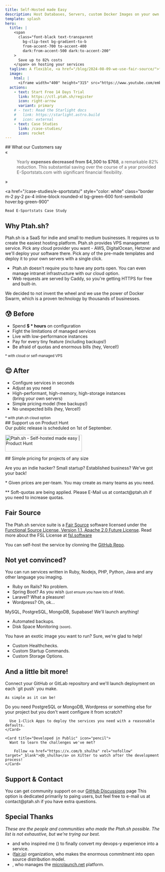 ```yaml
---
title: Self-Hosted made Easy
description: Host Databases, Servers, custom Docker Images on your own servers.
template: splash
hero:
  title: |
    <span
      class="font-black text-transparent
        bg-clip-text bg-gradient-to-b
        from-accent-700 to-accent-400
        dark:from-accent-500 dark:to-accent-200"
    >
      Save up to 82% costs
    </span> on hosting your services
  tagline: A flexible, <a href="/blog/2024-08-09-we-use-fair-source/">fair source</a> and independent alternative to Heroku/Vercel which puts you in control of your expenses.
  image:
    html: |
      <iframe width="400" height="315" src="https://www.youtube.com/embed/KPRljIUIhlA?si=9gxAYens28vOueNS" title="Ptah.sh Introduction - YouTube Video Player" frameborder="0" allow="accelerometer; autoplay; clipboard-write; encrypted-media; gyroscope; picture-in-picture; web-share" referrerpolicy="strict-origin-when-cross-origin" allowfullscreen></iframe>
  actions:
    - text: Start Free 14 Days Trial
      link: https://ctl.ptah.sh/register
      icon: right-arrow
      variant: primary
    # - text: Read the Starlight docs
    #   link: https://starlight.astro.build
    #   icon: external
    - text: Case Studies
      link: /case-studies/
      icon: rocket
---
```



<div class="text-center">
  ## What our Customers say

  <div class="text-center flex justify-center items-center">
    <span class="text-[96px] italic text-gray-200">«</span>
    <blockquote class="max-w-[650px] inline-block p-4 italic" style="border-inline-start: 0;">
      Yearly <strong>expenses decreased from $4,300 to $768</strong>, a remarkable 82% reduction. This substantial saving over the course of a year provided E-Sportstats.com with significant financial flexibility.
    </blockquote>
    <span class="text-[96px] italic text-gray-200">»</span>
  </div>

  <a href="/case-studies/e-sportstats/"
    style="color: white"
    class="border m-2 py-2 px-4 inline-block rounded-xl bg-green-600 font-semibold hover:bg-green-900"
  >
    Read E-Sportstats Case Study
  </a>
</div>


## Why Ptah.sh?

<CardGrid stagger>
	<Card title="Easy to Use" icon="pencil">
		Ptah.sh is a SaaS for indie and small to medium businesses. It requires us to create the easiest hosting platform.
	</Card>
	<Card title="Host on your own VPS" icon="setting">
		Ptah.sh provides VPS management service. Pick any cloud provider you want - AWS, DigitalOcean, Hetzner and we'll deploy your software there.
	</Card>
	<Card title="Focus on What Matters" icon="add-document">
		Pick any of the pre-made templates and deploy it to your own servers with a single click.
	</Card>
	<Card title="Secure by Default" icon="approve-check">
	 <ul>
	  <li>Ptah.sh doesn't require you to have any ports open. You can even manage intranet infrastructure with our cloud option.</li>
		<li>Web requests are served by Caddy, so you're getting HTTPS for free and built-in.</li>
		</ul>
	</Card>
	<Card title="Powered by Docker Swarm" icon="setting">
		We decided to not invent the wheel and we use the power of Docker Swarm, which is a proven technology by thousands of businesses.
	</Card>
</CardGrid>

<div class="md:grid grid-cols-2 gap-4">
  <div>
    <h2 class="text-center mb-4">
      😰 Before
    </h2>
    <div style="margin-top: 0" class="border rounded-xl p-4 m-4">
      <ul>
        <li>Spend <strong>$ * hours</strong> on configuration</li>
        <li>Fight the limitations of managed services</li>
        <li>Live with low-performance instances</li>
        <li>Pay for every tiny feature <span class="italic text-sm text-gray-500">(including backups!)</span></li>
        <li>Be afraid of quotas and enormous bills <span class="italic text-sm text-gray-500">(hey, Vercel!)</span></li>
      </ul>
      <div class="text-right">
        <small class="italic text-xs text-gray-500">* with cloud or self-managed VPS</small>
      </div>
    </div>
  </div>

  <div style="margin-top: 0" class="h-full">
      <h2 class="text-center mb-4">
        😌 After
      </h2>
      <div style="margin-top: 0" class="border rounded-xl p-4 m-4">
        <ul>
          <li>Configure services in seconds</li>
          <li>Adjust as you need</li>
          <li>High-performant, high-memory, high-storage instances<br/><span class="italic text-sm text-gray-500">(bring your own servers)</span></li>
          <li>Simple pricing model <span class="italic text-sm text-gray-500">(free backups!)</span></li>
          <li>No unexpected bills <span class="italic text-sm text-gray-500">(hey, Vercel!)</span></li>
        </ul>
        <div class="text-right">
          <small class="italic text-xs text-gray-500">* with ptah.sh cloud option</small>
        </div>
      </div>
    </div>
</div>

<div class="flex flex-col items-center my-24 border p-8">
  ## Support us on Product Hunt

  <div class="py-8">Our public release is scheduled on 1st of September.</div>

  <a href="https://r.ptah.sh/producthunt" target="_blank"><img src="https://api.producthunt.com/widgets/embed-image/v1/featured.svg?post_id=476578&theme=light" alt="Ptah&#0046;sh - Self&#0045;hosted&#0032;made&#0032;easy | Product Hunt" style="width: 250px; height: 54px;" width="250" height="54" /></a>
</div>

<div id="pricing">
## Simple pricing for projects of any size

  <p>Are you an indie hacker? Small startup? Established business? We've got your back!</p>

  <div class="md:flex gap-12">
    <PricingCard name="Hobby" description="Perfect plan to try the service or host non-critical applications" price="19" singleServer />
    <PricingCard name="Startup" description="Need more power or an improved stability? This is your choice!" price="49" mostPopular />
    <PricingCard name="Business"
      description="Your business got traction? We will cover your back!"
      price="199"
      roleManagement
      dedicatedDiscord
      waitlist="https://forms.gle/YFZ8oJuiVvDm2gEU6"
    />
  </div>

  <p class="italic text-right text-xs">* Given prices are per-team. You may create as many teams as you need.</p>
  <p class="italic text-right text-xs">** Soft-quotas are being applied. Please E-Mail us at contact@ptah.sh if you need to increase quotas.</p>
</div>

## Fair Source

The Ptah.sh service suite is a <a href="https://fair.io">Fair Source</a> software licensed under the <a href="https://github.com/ptah-sh/ptah-server/blob/main/LICENSE.md" target="_blank" rel="nofollow">Functional Source License, Version 1.1, Apache 2.0 Future License</a>. Read more about the FSL License at <a href="https://fsl.software" target="_blank">fsl.software</a>

You can self-host the service by clonning the <a href="https://r.ptah.sh/github" target="_blank" rel="nofollow">GitHub Repo</a>.

## Not yet convinced?

<CardGrid stagger>
	<Card title="Any Language, Any Framework" icon="pencil">
	  You can run services written in Ruby, Nodejs, PHP, Python, Java and any other language you imaging.
		<ul>
			<li>Ruby on Rails? No problem.</li>
			<li>Spring Boot? As you wish <small>(just ensure you have lots of RAM)</small>.</li>
			<li>Laravel? What a pleasure!</li>
			<li>Wordpress? Oh, ok...</li>
		</ul>
	</Card>
	<Card title="Any Database" icon="setting">
		MySQL, PostgreSQL, MongoDB, Supabase! We'll launch anything!
		<ul>
		  <li>Automated backups.</li>
			<li>Disk Space Monitoring <small>(soon)</small>.</li>
		</ul>
	</Card>
	<Card title="Any Docker Image" icon="add-document">
		You have an exotic image you want to run? Sure, we're glad to help!
		<ul>
		  <li>Custom Healthchecks.</li>
			<li>Custom Startup Commands.</li>
			<li>Custom Storage Options.</li>
		</ul>
	</Card>
</CardGrid>

## And a little bit more!

<CardGrid stagger>
  <Card title="Push to Deploy (soon)" icon="telegram">
    Connect your GitHub or GitLab repository and we'll launch deployment on each `git push` you make.

    As simple as it can be!
  </Card>

  <Card title="1-Click Apps (soon)" icon="puzzle">
      Do you need PostgreSQL or MongoDB, Wordpress or something else for your project but you don't want configure it from scratch?

      Use 1-Click Apps to deploy the services you need with a reasonable defaults.
    </Card>

	<Card title="Developed in Public" icon="pencil">
	  Want to learn the challenges we've met?

		Follow <a href="https://x.com/b_shulha" rel="nofollow" target="_blank">@b_shulha</a> on Xitter to watch after the development process!
	</Card>
</CardGrid>

## Support & Contact

<CardGrid>
	<Card title="Community Support" icon="github">
	  You can get community support on our <a href="https://github.com/orgs/ptah-sh/discussions" target="_blank" rel="nofollow">GitHub Discussions</a> page
	</Card>
	<Card title="E-Mail" icon="email">
	 This option is dedicated primarily to paing users, but feel free to e-mail us at contact@ptah.sh if you have extra questions.
	</Card>
</CardGrid>

## Special Thanks

_These are the people and communities who made the Ptah.sh possible. The list is not exhaustive, but we're trying our best._

- <Twitter handle="marc_louvion" name="Marc Lou" /> and <Twitter handle="heyandras" name="Andras Bacsai" /> who inspired me (<Twitter handle="b_shulha" name="Bohdan Shulha" />) to finally convert my devops-y experience into a service.
- <Twitter handle="fairsrc" name="Fair Source" /> (<a href="https://fair.io/?utm_source=ptah.sh" target="_blank">fair.io</a>) organization, who makes the enormous commitment into open source distribution model.
- <Twitter handle="SaidAitmbarek" name="Saïd Aitmbarek" />, who manages the <a href="https://microlaunch.net/?utm_source=ptah.sh">microlaunch.net</a> platform.
